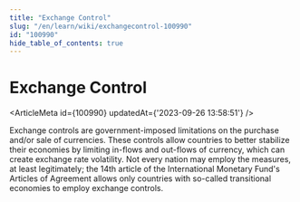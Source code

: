 ```yaml
---
title: "Exchange Control"
slug: "/en/learn/wiki/exchangecontrol-100990"
id: "100990"
hide_table_of_contents: true
---
```



# Exchange Control

<ArticleMeta id={100990} updatedAt={'2023-09-26 13:58:51'} />
<div className='border-solid border-b border-t-0 my-4 border-[var(--ifm-color-gray-300)]' />

Exchange controls are government-imposed limitations on the purchase and/or sale of currencies. These controls allow countries to better stabilize their economies by limiting in-flows and out-flows of currency, which can create exchange rate volatility. Not every nation may employ the measures, at least legitimately; the 14th article of the International Monetary Fund's Articles of Agreement allows only countries with so-called transitional economies to employ exchange controls.

